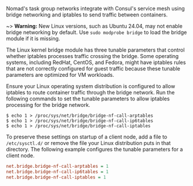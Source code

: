 Nomad's task group networks integrate with Consul's service mesh using bridge
networking and iptables to send traffic between containers.

~> **Warning:** New Linux versions, such as Ubuntu 24.04, may not enable bridge
networking by default. Use `sudo modprobe bridge` to load the bridge module if
it is missing.

The Linux kernel bridge module has three tunable parameters that control whether
iptables processes traffic crossing the bridge. Some operating systems,
including RedHat, CentOS, and Fedora, might have iptables rules that are not
correctly configured for guest traffic because these tunable parameters are
optimized for VM workloads.

Ensure your Linux operating system distribution is configured to allow iptables
to route container traffic through the bridge network. Run the following
commands to set the tunable parameters to allow iptables processing for the
bridge network.

```shell-session
$ echo 1 > /proc/sys/net/bridge/bridge-nf-call-arptables
$ echo 1 > /proc/sys/net/bridge/bridge-nf-call-ip6tables
$ echo 1 > /proc/sys/net/bridge/bridge-nf-call-iptables
```

To preserve these settings on startup of a client node, add a file to
`/etc/sysctl.d/` or remove the file your Linux distribution puts in that
directory. The following example configures the tunable parameters for a client
node.

<CodeBlockConfig filename="/etc/sysctl.d/bridge.conf">

```ini
net.bridge.bridge-nf-call-arptables = 1
net.bridge.bridge-nf-call-ip6tables = 1
net.bridge.bridge-nf-call-iptables = 1
```

</CodeBlockConfig>
